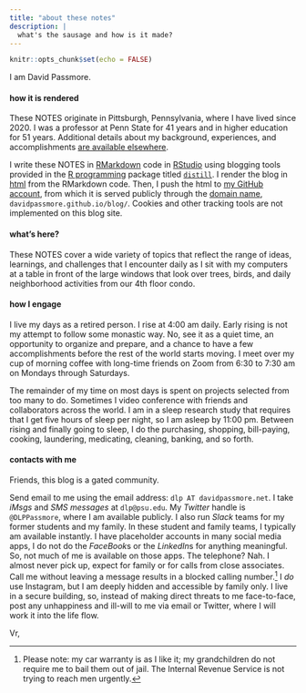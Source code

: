 ```yaml
---
title: "about these notes"
description: |
  what's the sausage and how is it made?
---
```


```r
knitr::opts_chunk$set(echo = FALSE)
```


I am David Passmore.

#### how it is rendered

These NOTES originate in Pittsburgh, Pennsylvania, where I have lived since 2020. I was a professor at Penn State for 41 years and in higher education for 51 years. Additional details about my background, experiences, and accomplishments <a href="https://davidpassmore.net" title="Passmore bio" target="_blank">are available elsewhere</a>.

I write these NOTES in <a href="https://rmarkdown.rstudio.com/" target="_blank" title="RMarkdown">RMarkdown</a> code in <a href="https://www.rstudio.com/" target="_blank" title="RStudio">RStudio</a> using blogging tools provided in the <a href="https://www.r-project.org/" target="_blank" title="R">R programming</a> package titled <a href="https://cran.r-project.org/web/packages/distill/index.html" target="_blank" title="distill package">`distill`</a>. I render the blog in <a href="https://en.wikipedia.org/wiki/HTML" target="_blank" title="html in Wikipedia">html</a> from the RMarkdown code. Then, I push the html to <a href="https://github.com/davidpassmore" target="_blank" title="Passmore GitHub account">my GitHub account</a>, from which it is served publicly through the <a href="https://en.wikipedia.org/wiki/Domain_name" target="_blank" title="domain name in Wikipedia">domain name</a>, `davidpassmore.github.io/blog/`. Cookies and other tracking tools are not implemented on this blog site.

#### what's here?

These NOTES cover a wide variety of topics that reflect the range of ideas, learnings, and challenges that I encounter daily as I sit with my computers at a table in front of the large windows that look over trees, birds, and daily neighborhood activities from our 4th floor condo. 

#### how I engage

I live my days as a retired person. I rise at 4:00 am daily. Early rising is not my attempt to follow some monastic way. No, see it as a quiet time, an opportunity to organize and prepare, and a chance to have a few accomplishments before the rest of the world starts moving. I meet over my cup of morning coffee with long-time friends on Zoom from 6:30 to 7:30 am on Mondays through Saturdays. 

The remainder of my time on most days is spent on projects selected from too many to do. Sometimes I video conference with friends and collaborators across the world. I am in a sleep research study that requires that I get five hours of sleep per night, so I am asleep by 11:00 pm. Between rising and finally going to sleep, I do the purchasing, shopping, bill-paying, cooking, laundering, medicating, cleaning, banking, and so forth.

#### contacts with me

Friends, this blog is a gated community.

Send email to me using the email address: `dlp AT davidpassmore.net`. I take *iMsgs* and *SMS messages* at `dlp@psu.edu`. My *Twitter* handle is `@DLPPassmore`, where I am available publicly. I also run *Slack* teams for my former students and my family. In these student and family teams, I typically am available instantly. I have placeholder accounts in many social media apps, I do not do the *FaceBook*s or the *LinkedIn*s for anything meaningful. So, not much of me is available on those apps. The telephone? Nah. I almost never pick up, expect for family or for calls from close associates. Call me without leaving a message results in a blocked calling number.^[Please note: my car warranty is as I like it; my grandchildren do not require me to bail them out of jail. The Internal Revenue Service is not trying to reach men urgently.] I *do* use Instagram, but I am deeply hidden and accessible by family only. I live in a secure building, so, instead of making direct threats to me face-to-face, post any unhappiness and ill-will to me via email or Twitter, where I will work it into the life flow. 

Vr,


